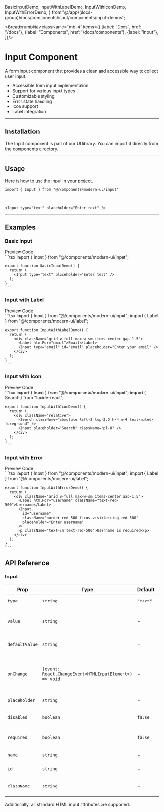   BasicInputDemo,
  InputWithLabelDemo,
  InputWithIconDemo,
  InputWithErrorDemo,
} from "@/app/(docs-group)/docs/components/input/components/input-demos";

<BreadcrumbNav className="mb-4" items={[
  {label: "Docs", href: "/docs"},
  {label: "Components", href: "/docs/components"},
  {label: "Input"},
]}/>

<PreviewInput/>

# Input Component

A form input component that provides a clean and accessible way to collect user input.

- Accessible form input implementation
- Support for various input types
- Customizable styling
- Error state handling
- Icon support
- Label integration

---

## Installation

The Input component is part of our UI library. You can import it directly from the components directory.

<InputInstallation/>

---

## Usage

Here is how to use the input in your project.

```tsx
import { Input } from "@/components/modern-ui/input"
```

<br/>

```tsx
<Input type="text" placeholder="Enter text" />
```

---

## Examples

### Basic Input

<Tabs defaultValue="preview">
  <TabsList>
    <TabsTrigger value="preview">Preview</TabsTrigger>
    <TabsTrigger value="code">Code</TabsTrigger>
  </TabsList>
  <TabsContent value="preview" className="p-6 border rounded-md mt-2 relative min-h-[150px]">
    <div className="absolute inset-0 bg-[radial-gradient(#80808080_1px,transparent_1px)] [background-size:16px_16px] opacity-50 "></div>
    <div className="flex justify-center items-center h-full z-10 relative min-h-[150px] not-prose">
      <BasicInputDemo />
    </div>
  </TabsContent>
  <TabsContent value="code">
    ```tsx
    import { Input } from "@/components/modern-ui/input";

    export function BasicInputDemo() {
      return (
        <Input type="text" placeholder="Enter text" />
      );
    }
    ```
  </TabsContent>
</Tabs>

### Input with Label

<Tabs defaultValue="preview">
  <TabsList>
    <TabsTrigger value="preview">Preview</TabsTrigger>
    <TabsTrigger value="code">Code</TabsTrigger>
  </TabsList>
  <TabsContent value="preview" className="p-6 border rounded-md mt-2 relative min-h-[150px]">
    <div className="absolute inset-0 bg-[radial-gradient(#80808080_1px,transparent_1px)] [background-size:16px_16px] opacity-50 "></div>
    <div className="flex justify-center items-center h-full z-10 relative min-h-[150px] not-prose">
      <InputWithLabelDemo />
    </div>
  </TabsContent>
  <TabsContent value="code">
    ```tsx
    import { Input } from "@/components/modern-ui/input";
    import { Label } from "@/components/modern-ui/label";

    export function InputWithLabelDemo() {
      return (
        <div className="grid w-full max-w-sm items-center gap-1.5">
          <Label htmlFor="email">Email</Label>
          <Input type="email" id="email" placeholder="Enter your email" />
        </div>
      );
    }
    ```
  </TabsContent>
</Tabs>

### Input with Icon

<Tabs defaultValue="preview">
  <TabsList>
    <TabsTrigger value="preview">Preview</TabsTrigger>
    <TabsTrigger value="code">Code</TabsTrigger>
  </TabsList>
  <TabsContent value="preview" className="p-6 border rounded-md mt-2 relative min-h-[150px]">
    <div className="absolute inset-0 bg-[radial-gradient(#80808080_1px,transparent_1px)] [background-size:16px_16px] opacity-50 "></div>
    <div className="flex justify-center items-center h-full z-10 relative min-h-[150px] not-prose">
      <InputWithIconDemo />
    </div>
  </TabsContent>
  <TabsContent value="code">
    ```tsx
    import { Input } from "@/components/modern-ui/input";
    import { Search } from "lucide-react";

    export function InputWithIconDemo() {
      return (
        <div className="relative">
          <Search className="absolute left-2 top-2.5 h-4 w-4 text-muted-foreground" />
          <Input placeholder="Search" className="pl-8" />
        </div>
      );
    }
    ```
  </TabsContent>
</Tabs>

### Input with Error

<Tabs defaultValue="preview">
  <TabsList>
    <TabsTrigger value="preview">Preview</TabsTrigger>
    <TabsTrigger value="code">Code</TabsTrigger>
  </TabsList>
  <TabsContent value="preview" className="p-6 border rounded-md mt-2 relative min-h-[150px]">
    <div className="absolute inset-0 bg-[radial-gradient(#80808080_1px,transparent_1px)] [background-size:16px_16px] opacity-50 "></div>
    <div className="flex justify-center items-center h-full z-10 relative min-h-[150px] not-prose">
      <InputWithErrorDemo />
    </div>
  </TabsContent>
  <TabsContent value="code">
    ```tsx
    import { Input } from "@/components/modern-ui/input";
    import { Label } from "@/components/modern-ui/label";

    export function InputWithErrorDemo() {
      return (
        <div className="grid w-full max-w-sm items-center gap-1.5">
          <Label htmlFor="username" className="text-red-500">Username</Label>
          <Input 
            id="username" 
            className="border-red-500 focus-visible:ring-red-500" 
            placeholder="Enter username"
          />
          <p className="text-sm text-red-500">Username is required</p>
        </div>
      );
    }
    ```
  </TabsContent>
</Tabs>

## API Reference

### Input

| Prop | Type | Default | Description |
|------|------|---------|-------------|
| `type` | `string` | `"text"` | The type of input |
| `value` | `string` | - | The controlled value of the input |
| `defaultValue` | `string` | - | The default value of the input |
| `onChange` | `(event: React.ChangeEvent<HTMLInputElement>) => void` | - | Event handler called when the value changes |
| `placeholder` | `string` | - | Placeholder text |
| `disabled` | `boolean` | `false` | Whether the input is disabled |
| `required` | `boolean` | `false` | Whether the input is required |
| `name` | `string` | - | The name of the input |
| `id` | `string` | - | The id of the input |
| `className` | `string` | - | Additional CSS classes |

Additionally, all standard HTML input attributes are supported. 